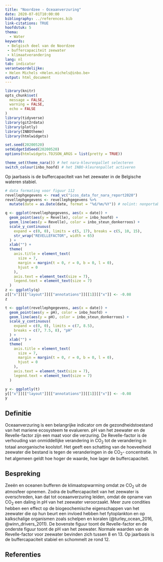 ```yaml
---
title: "Noordzee - Oceaanverzuring"
date: 2020-07-01T10:00:00
bibliography: ../references.bib
link-citations: TRUE
hoofdstuk: 5
thema:
  - Water
keywords:
 - Belgisch deel van de Noordzee
 - buffercapaciteit zeewater
 - klimaatverandering
lang: nl
tab: indicator
verantwoordelijke:
- Helen Michels <Helen.michels@inbo.be>
output: html_document
---
```


```r
library(knitr)
opts_chunk$set(
  message = FALSE,
  warning = FALSE,
  echo = FALSE
)
library(tidyverse)
library(git2rdata)
library(plotly)
library(INBOtheme)
library(htmlwidgets)

set.seed(20200520)
setWidgetIdSeed(20200520)
options(htmlwidgets.TOJSON_ARGS = list(pretty = TRUE))

theme_set(theme_nara()) # het nara-kleurenpallet selecteren
switch_colour(inbo_hoofd) # het INBO-kleurenpallet activeren
```
Op jaarbasis is de buffercapaciteit van het zeewater in de Belgische wateren stabiel.

```r
# data formating voor figuur 112
revellephgegevens <- read_vc("icos_data_for_nara_report2020")
revellephgegevens <- revellephgegevens %>%
  mutate(date = as.Date(date, format = "%d/%m/%Y")) # nolint: nonportable_path_linter, line_length_linter.
```
```r
q <- ggplot(revellephgegevens, aes(x = date)) +
  geom_point(aes(y = Revelle), color = inbo_hoofd) +
  geom_line(aes(y = Revelle), color = inbo_steun_donkerroos) +
  scale_y_continuous(
    expand = c(0, 0), limits = c(5, 17), breaks = c(5, 10, 15),
    str_wrap("REVELLEFACTOR", width = 65)
  ) +
  xlab("") +
  theme(
    axis.title = element_text(
      size = 7,
      margin = margin(t = 0, r = 0, b = 0, l = 0),
      hjust = 0
    ),
    axis.text = element_text(size = 7),
    legend.text = element_text(size = 7)
  )
z <- ggplotly(q)
z[["x"]][["layout"]][["annotations"]][[1]][["x"]] <- -0.08
z
```
```r
t <- ggplot(revellephgegevens, aes(x = date)) +
  geom_point(aes(y = pH), color = inbo_hoofd) +
  geom_line(aes(y = pH), color = inbo_steun_donkerroos) +
  scale_y_continuous(
    expand = c(0, 0), limits = c(7, 8.5),
    breaks = c(7, 7.5, 8), "pH"
  ) +
  xlab("") +
  theme(
    axis.title = element_text(
      size = 7,
      margin = margin(t = 0, r = 0, b = 0, l = 0),
      hjust = 0
    ),
    axis.text = element_text(size = 7),
    legend.text = element_text(size = 7)
  )

y <- ggplotly(t)
y[["x"]][["layout"]][["annotations"]][[1]][["x"]] <- -0.08
y
```

## Definitie

Oceaanverzuring is een belangrijke indicator om de gezondheidstoestand van het mariene ecosysteem te evalueren. pH van het zeewater en de Revelle-factor zijn een maat voor die verzuring.
De Revelle-factor is de verhouding van onmiddellijke verandering in CO~2~ tot de verandering in totaal anorganische koolstof. Het geeft een schatting van de hoeveelheid zeewater die bestand is tegen de veranderingen in de CO~2~- concentratie.
In het algemeen geldt hoe hoger de waarde, hoe lager de buffercapaciteit. 

## Bespreking

Zeeën en oceanen bufferen de klimaatopwarming omdat ze CO~2~ uit de atmosfeer opnemen.
Zodra de buffercapaciteit van het zeewater is overschreden, kan dat tot oceaanverzuring leiden, omdat de opname van CO~2~ een daling in pH van het zeewater veroorzaakt.
Meer zure condities hebben een effect op de biogeochemische eigenschappen van het zeewater die op hun beurt een invloed hebben het fytoplankton en op kalkschalige organismen zoals schelpen en koralen (@turley_ocean_2016, @winn_drivers_2011).
De bovenste figuur toont de Revelle-factor en de onderste figuur toont de pH van het zeewater. 
Normale waarden van de Revelle-factor voor zeewater bevinden zich tussen 8 en 13. Op jaarbasis is de buffercapaciteit stabiel en schommelt ze rond 12. 

## Referenties
